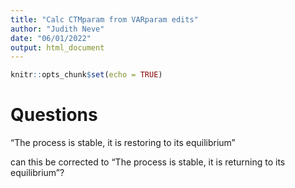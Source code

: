 ```yaml
---
title: "Calc CTMparam from VARparam edits"
author: "Judith Neve"
date: "06/01/2022"
output: html_document
---
```


```r
knitr::opts_chunk$set(echo = TRUE)
```

# Questions

"The process is stable, it is restoring to its equilibrium"

can this be corrected to "The process is stable, it is returning to its equilibrium"?